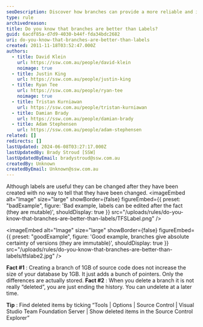 ```yaml
---
seoDescription: Discover how branches can provide a more reliable and immutable versioning system compared to labels, ensuring absolute certainty of changes and making it easier to track and manage source code.
type: rule
archivedreason:
title: Do you know that branches are better than Labels?
guid: 6acdf85a-d7d9-4030-b44f-fda34bdc2682
uri: do-you-know-that-branches-are-better-than-labels
created: 2011-11-18T03:52:47.000Z
authors:
  - title: David Klein
    url: https://ssw.com.au/people/david-klein
    noimage: true
  - title: Justin King
    url: https://ssw.com.au/people/justin-king
  - title: Ryan Tee
    url: https://ssw.com.au/people/ryan-tee
    noimage: true
  - title: Tristan Kurniawan
    url: https://ssw.com.au/people/tristan-kurniawan
  - title: Damian Brady
    url: https://ssw.com.au/people/damian-brady
  - title: Adam Stephensen
    url: https://ssw.com.au/people/adam-stephensen
related: []
redirects: []
lastUpdated: 2024-06-08T03:27:17.000Z
lastUpdatedBy: Brady Stroud [SSW]
lastUpdatedByEmail: bradystroud@ssw.com.au
createdBy: Unknown
createdByEmail: Unknown@ssw.com.au
---
```


Although labels are useful they can be changed after they have been created with no way to tell that they have been changed.
<imageEmbed
  alt="Image"
  size="large"
  showBorder={false}
  figureEmbed={{
    preset: "badExample",
    figure: 'Bad example, labels can be edited after the fact (they are mutable)',
    shouldDisplay: true
  }}
  src="/uploads/rules/do-you-know-that-branches-are-better-than-labels/TFSLabel.png"
/>

<imageEmbed
  alt="Image"
  size="large"
  showBorder={false}
  figureEmbed={{
    preset: "goodExample",
    figure: 'Good example, branches give absolute certainty of versions (they are immutable)',
    shouldDisplay: true
  }}
  src="/uploads/rules/do-you-know-that-branches-are-better-than-labels/tfslabe2.jpg"
/>

**Fact #1** : Creating a branch of 1GB of source code does not increase the size of your database by 1GB. It just adds a bunch of pointers. Only the differences are actually stored.
**Fact #2** : When you delete a branch it is not really “deleted”, you are just ending the history. You can undelete at a later time.

**Tip** : Find deleted items by ticking “Tools | Options | Source Control | Visual Studio Team Foundation Server | Show deleted items in the Source Control Explorer”
